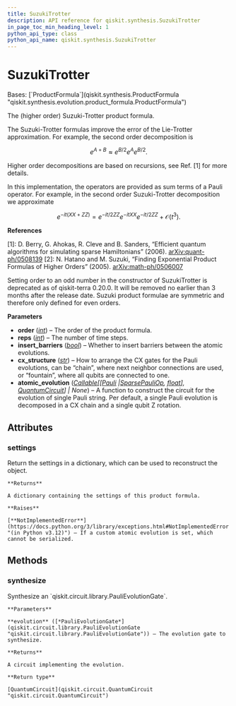 ```yaml
---
title: SuzukiTrotter
description: API reference for qiskit.synthesis.SuzukiTrotter
in_page_toc_min_heading_level: 1
python_api_type: class
python_api_name: qiskit.synthesis.SuzukiTrotter
---
```


# SuzukiTrotter

<Class id="qiskit.synthesis.SuzukiTrotter" github="https://github.com/qiskit/qiskit/tree/stable/0.25/qiskit/synthesis/evolution/suzuki_trotter.py" signature="qiskit.synthesis.SuzukiTrotter(order=2, reps=1, insert_barriers=False, cx_structure='chain', atomic_evolution=None)">
  Bases: [`ProductFormula`](qiskit.synthesis.ProductFormula "qiskit.synthesis.evolution.product_formula.ProductFormula")

  The (higher order) Suzuki-Trotter product formula.

  The Suzuki-Trotter formulas improve the error of the Lie-Trotter approximation. For example, the second order decomposition is

$$
e^{A + B} \approx e^{B/2} e^{A} e^{B/2}.
$$

  Higher order decompositions are based on recursions, see Ref. \[1] for more details.

  In this implementation, the operators are provided as sum terms of a Pauli operator. For example, in the second order Suzuki-Trotter decomposition we approximate

$$
e^{-it(XX + ZZ)} = e^{-it/2 ZZ}e^{-it XX}e^{-it/2 ZZ} + \mathcal{O}(t^3).
$$

  **References**

  \[1]: D. Berry, G. Ahokas, R. Cleve and B. Sanders, “Efficient quantum algorithms for simulating sparse Hamiltonians” (2006). [arXiv:quant-ph/0508139](https://arxiv.org/abs/quant-ph/0508139) \[2]: N. Hatano and M. Suzuki, “Finding Exponential Product Formulas of Higher Orders” (2005). [arXiv:math-ph/0506007](https://arxiv.org/pdf/math-ph/0506007.pdf)

  <Admonition title="Deprecated since version 0.20.0" type="danger">
    Setting order to an odd number in the constructor of SuzukiTrotter is deprecated as of qiskit-terra 0.20.0. It will be removed no earlier than 3 months after the release date. Suzuki product formulae are symmetric and therefore only defined for even orders.
  </Admonition>

  **Parameters**

  *   **order** ([*int*](https://docs.python.org/3/library/functions.html#int "(in Python v3.12)")) – The order of the product formula.
  *   **reps** ([*int*](https://docs.python.org/3/library/functions.html#int "(in Python v3.12)")) – The number of time steps.
  *   **insert\_barriers** ([*bool*](https://docs.python.org/3/library/functions.html#bool "(in Python v3.12)")) – Whether to insert barriers between the atomic evolutions.
  *   **cx\_structure** ([*str*](https://docs.python.org/3/library/stdtypes.html#str "(in Python v3.12)")) – How to arrange the CX gates for the Pauli evolutions, can be “chain”, where next neighbor connections are used, or “fountain”, where all qubits are connected to one.
  *   **atomic\_evolution** ([*Callable*](https://docs.python.org/3/library/typing.html#typing.Callable "(in Python v3.12)")*\[\[*[*Pauli*](qiskit.quantum_info.Pauli "qiskit.quantum_info.operators.symplectic.pauli.Pauli")  *|*[*SparsePauliOp*](qiskit.quantum_info.SparsePauliOp "qiskit.quantum_info.operators.symplectic.sparse_pauli_op.SparsePauliOp")*,* [*float*](https://docs.python.org/3/library/functions.html#float "(in Python v3.12)")*],* [*QuantumCircuit*](qiskit.circuit.QuantumCircuit "qiskit.circuit.quantumcircuit.QuantumCircuit")*] | None*) – A function to construct the circuit for the evolution of single Pauli string. Per default, a single Pauli evolution is decomposed in a CX chain and a single qubit Z rotation.

  ## Attributes

  ### settings

  <Attribute id="qiskit.synthesis.SuzukiTrotter.settings" name="settings">
    Return the settings in a dictionary, which can be used to reconstruct the object.

    **Returns**

    A dictionary containing the settings of this product formula.

    **Raises**

    [**NotImplementedError**](https://docs.python.org/3/library/exceptions.html#NotImplementedError "(in Python v3.12)") – If a custom atomic evolution is set, which cannot be serialized.
  </Attribute>

  ## Methods

  ### synthesize

  <Function id="qiskit.synthesis.SuzukiTrotter.synthesize" name="synthesize" signature="synthesize(evolution)">
    Synthesize an `qiskit.circuit.library.PauliEvolutionGate`.

    **Parameters**

    **evolution** ([*PauliEvolutionGate*](qiskit.circuit.library.PauliEvolutionGate "qiskit.circuit.library.PauliEvolutionGate")) – The evolution gate to synthesize.

    **Returns**

    A circuit implementing the evolution.

    **Return type**

    [QuantumCircuit](qiskit.circuit.QuantumCircuit "qiskit.circuit.QuantumCircuit")
  </Function>
</Class>

